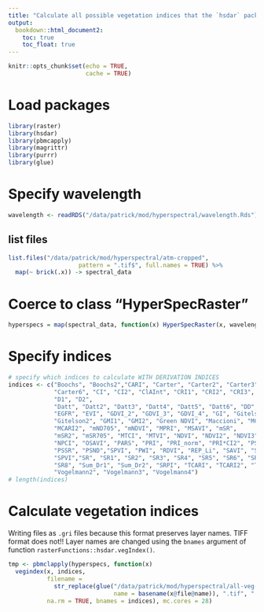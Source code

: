 ```yaml
---
title: "Calculate all possible vegetation indices that the `hsdar` package offers."
output: 
  bookdown::html_document2:
    toc: true
    toc_float: true
---
```


```r
knitr::opts_chunk$set(echo = TRUE,
                      cache = TRUE)
```

# Load packages

```r
library(raster)
library(hsdar)
library(pbmcapply)
library(magrittr)
library(purrr)
library(glue)
```

# Specify wavelength

```r
wavelength <- readRDS("/data/patrick/mod/hyperspectral/wavelength.Rds")
```

## list files

```r
list.files("/data/patrick/mod/hyperspectral/atm-cropped", 
                    pattern = ".tif$", full.names = TRUE) %>% 
  map(~ brick(.x)) -> spectral_data
```

# Coerce to class "HyperSpecRaster"

```r
hyperspecs = map(spectral_data, function(x) HyperSpecRaster(x, wavelength))
```

# Specify indices

```r
# specify which indices to calculate WITH DERIVATION INDICES
indices <- c("Boochs", "Boochs2","CARI", "Carter", "Carter2", "Carter3", "Carter4", "Carter5",
             "Carter6", "CI", "CI2", "ClAInt", "CRI1", "CRI2", "CRI3", "CRI4",
             "D1", "D2",
             "Datt", "Datt2", "Datt3", "Datt4", "Datt5", "Datt6", "DD", "DDn", "DPI", "DWSI4",
             "EGFR", "EVI", "GDVI_2", "GDVI_3", "GDVI_4", "GI", "Gitelson",
             "Gitelson2", "GMI1", "GMI2", "Green NDVI", "Maccioni", "MCARI",
             "MCARI2", "mND705", "mNDVI", "MPRI", "MSAVI", "mSR",
             "mSR2", "mSR705", "MTCI", "MTVI", "NDVI", "NDVI2", "NDVI3",
             "NPCI", "OSAVI", "PARS", "PRI", "PRI_norm", "PRI*CI2", "PSRI",
             "PSSR", "PSND","SPVI", "PWI", "RDVI", "REP_Li", "SAVI", "SIPI",
             "SPVI","SR", "SR1", "SR2", "SR3", "SR4", "SR5", "SR6", "SR7",
             "SR8", "Sum_Dr1", "Sum_Dr2", "SRPI", "TCARI", "TCARI2", "TGI", "TVI", "Vogelmann",
             "Vogelmann2", "Vogelmann3", "Vogelmann4")
# length(indices)
```

# Calculate vegetation indices

Writing files as `.gri` files because this format preserves layer names. TIFF format does not!!
Layer names are changed using the `bnames` argument of function `rasterFunctions::hsdar.vegIndex()`.

```r
tmp <- pbmclapply(hyperspecs, function(x) 
  vegindex(x, indices, 
           filename = 
             str_replace(glue("/data/patrick/mod/hyperspectral/all-veg-indices/{name}",
                              name = basename(x@file@name)), ".tif", ".grd"), 
           na.rm = TRUE, bnames = indices), mc.cores = 28)
```


